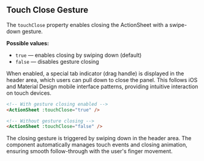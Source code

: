 ## Touch Close Gesture

The `touchClose` property enables closing the ActionSheet with a swipe-down gesture.

**Possible values:**

- `true` — enables closing by swiping down (default)
- `false` — disables gesture closing

When enabled, a special tab indicator (drag handle) is displayed in the header area, which users can pull down to close the panel. This follows iOS and Material Design mobile interface patterns, providing intuitive interaction on touch devices.

```html
<!-- With gesture closing enabled -->
<ActionSheet :touchClose="true" />

<!-- Without gesture closing -->
<ActionSheet :touchClose="false" />
```

The closing gesture is triggered by swiping down in the header area. The component automatically manages touch events and closing animation, ensuring smooth follow-through with the user's finger movement.


